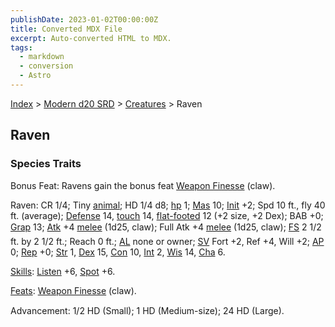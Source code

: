 ```yaml
---
publishDate: 2023-01-02T00:00:00Z
title: Converted MDX File
excerpt: Auto-converted HTML to MDX.
tags:
  - markdown
  - conversion
  - Astro
---
```


[Index](-index) > [Modern d20 SRD](modern-d20-srd-index) > [Creatures](modern-d20-srd-creatures-index) > Raven

## Raven

### Species Traits

Bonus Feat: Ravens gain the bonus feat [Weapon Finesse](modern-d20-srd-feats-weapon-finesse) (claw).

Raven: CR 1/4; Tiny [animal](modern-d20-srd-creature-types-animal); HD 1/4 d8; [hp](modern-d20-srd-combat-hit-points) 1; [Mas](modern-d20-srd-creatures-creature-overview) 10; [Init](modern-d20-srd-combat-initiative) +2; Spd 10 ft., fly 40 ft. (average); [Defense](modern-d20-srd-combat-defense) 14, [touch](modern-d20-srd-combat-attack-actions) 14, [flat-footed](modern-d20-srd-combat-surprise) 12 (+2 size, +2 Dex); BAB +0; [Grap](modern-d20-srd-combat-grapple) 13; [Atk](modern-d20-srd-combat-attack-roll) +4 [melee](modern-d20-srd-combat-attack-roll) (1d25, claw); Full Atk +4 [melee](modern-d20-srd-combat-attack-roll) (1d25, claw); [FS](modern-d20-srd-creatures-creature-overview) 2 1/2 ft. by 2 1/2 ft.; Reach 0 ft.; [AL](modern-d20-srd-basics-allegiances) none or owner; [SV](modern-d20-srd-basics-saving-throws) Fort +2, Ref +4, Will +2; [AP](modern-d20-srd-creatures-creature-overview) 0; [Rep](modern-d20-srd-creatures-creature-overview) +0; [Str](modern-d20-srd-basics-ability-scores) 1, [Dex](modern-d20-srd-basics-ability-scores) 15, [Con](modern-d20-srd-basics-ability-scores) 10, [Int](modern-d20-srd-basics-ability-scores) 2, [Wis](modern-d20-srd-basics-ability-scores) 14, [Cha](modern-d20-srd-basics-ability-scores) 6.

[Skills](modern-d20-srd-skills-index): [Listen](modern-d20-srd-skills-listen) +6, [Spot](modern-d20-srd-skills-spot) +6.

[Feats](modern-d20-srd-feats-index): [Weapon Finesse](modern-d20-srd-feats-weapon-finesse) (claw).

Advancement: 1/2 HD (Small); 1 HD (Medium-size); 24 HD (Large).

